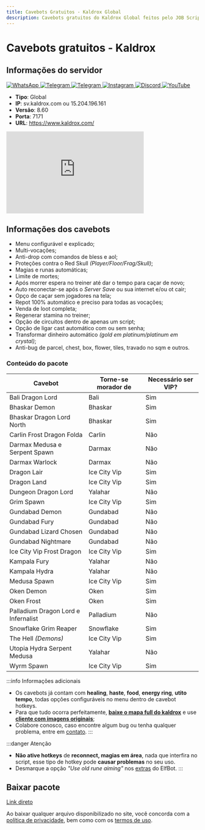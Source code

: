 ```yaml
---
title: Cavebots Gratuitos - Kaldrox Global
description: Cavebots gratuitos do Kaldrox Global feitos pelo JOB Scripts.
---
```

# Cavebots gratuitos - Kaldrox
## Informações do servidor


<div className={styles.socialLinksContainer}>
  <a href="https://chat.whatsapp.com/LZzSUx4EeMyGdXabKU5DDd" target="_blank" rel="noopener noreferrer" className={styles.socialLink} title="WhatsApp">
    <img src="/img/whatsapp.png" alt="WhatsApp" className={styles.socialIconImage} />
  </a>
  <a href="https://t.me/Kaldrox" target="_blank" rel="noopener noreferrer" className={styles.socialLink} title="Telegram">
    <img src="/img/telegram.png" alt="Telegram" className={styles.socialIconImage} />
  </a>
    <a href="https://t.me/kaldroxwiki" target="_blank" rel="noopener noreferrer" className={styles.socialLink} title="Telegram">
    <img src="/img/telegram.png" alt="Telegram" className={styles.socialIconImage} />
  </a>
  <a href="https://www.instagram.com/kaldroxserver/" target="_blank" rel="noopener noreferrer" className={styles.socialLink} title="Instagram">
    <img src="/img/instagram.png" alt="Instagram" className={styles.socialIconImage} />
  </a>
  <a href="https://discord.com/invite/FqHeWwfmXH" target="_blank" rel="noopener noreferrer" className={styles.socialLink} title="Discord">
    <img src="/img/discord.png" alt="Discord" className={styles.socialIconImage} />
  </a>
  <a href="https://www.youtube.com/@kaldroxotserver" target="_blank" rel="noopener noreferrer" className={styles.socialLink} title="YouTube">
    <img src="/img/youtube.png" alt="YouTube" className={styles.socialIconImage} />
  </a>
</div>

- **Tipo**: Global
- **IP**: sv.kaldrox.com ou 15.204.196.161
- **Versão**: 8.60
- **Porta**: 7171
- **URL**: https://www.kaldrox.com/

<iframe width="360" height="215" src="https://www.youtube.com/embed/Yb-fXZC6xpI?si=o0i5T8uf95Nt_bs0" title="YouTube video player" frameborder="0" allow="accelerometer; autoplay; clipboard-write; encrypted-media; gyroscope; picture-in-picture; web-share" referrerpolicy="strict-origin-when-cross-origin" allowfullscreen></iframe>

## Informações dos cavebots
- Menu configurável e explicado;
- Multi-vocações;
- ​Anti-drop com comandos de bless e aol;
- Proteções contra o Red Skull *(Player/Floor/Frag/Skull)*;
- Magias e runas automáticas;
- Limite de mortes;
- Após morrer espera no treiner até dar o tempo para caçar de novo;
- Auto reconectar-se após o *Server Save* ou sua internet e/ou ot cair;
- Opço de caçar sem jogadores na tela;
- Repot 100% automático e preciso para todas as vocações;
- Venda de loot completa;
- Regenerar stamina no treiner;
- Opção de circuitos dentro de apenas um script;
- Opção de ligar cast automático com ou sem senha;
- Transformar dinheiro automático *(gold em platinum/platinum em crystal)*;
- Anti-bug de parcel, chest, box, flower, tiles, travado no sqm e outros.

### Conteúdo do pacote
| Cavebot                                           | Torne-se morador de      | Necessário ser VIP?          |
| ----------------------------------------------- | -------------------- | ----------- |
| Bali Dragon Lord                                 | Bali                   | Sim           |
| Bhaskar Demon                                    | Bhaskar                | Sim           |
| Bhaskar Dragon Lord North                        | Bhaskar                | Sim           |
| Carlin Frost Dragon Folda                        | Carlin                 | Não           |
| Darmax Medusa e Serpent Spawn                    | Darmax                 | Não           |
| Darmax Warlock                                   | Darmax                 | Não           |
| Dragon Lair                                      | Ice City Vip           | Sim           |
| Dragon Land                                      | Ice City Vip           | Sim           |
| Dungeon Dragon Lord                              | Yalahar                | Não           |
| Grim Spawn                                       | Ice City Vip           | Sim           |
| Gundabad Demon                                   | Gundabad               | Não           |
| Gundabad Fury                                    | Gundabad               | Não           |
| Gundabad Lizard Chosen                           | Gundabad               | Não           |
| Gundabad Nightmare                               | Gundabad               | Não           |
| Ice City Vip Frost Dragon                        | Ice City Vip           | Sim           |
| Kampala Fury                                     | Yalahar                | Não           |
| Kampala Hydra                                    | Yalahar                | Não           |
| Medusa Spawn                                     | Ice City Vip           | Sim           |
| Oken Demon                                       | Oken                   | Sim           |
| Oken Frost                                       | Oken                   | Sim           |
| Palladium Dragon Lord e Infernalist              | Palladium              | Não           |
| Snowflake Grim Reaper                            | Snowflake              | Sim           |
| The Hell *(Demons)*                                         | Ice City Vip           | Sim           |
| Utopia Hydra Serpent Medusa                      | Yalahar                | Não           |
| Wyrm Spawn                                       | Ice City Vip           | Sim           |

:::info Informações adicionais
- Os cavebots já contam com **healing**, **haste**, **food**, **energy ring**, **utito tempo**, todas opções configuráveis no menu dentro de cavebot hotkeys.
- Para que tudo ocorra perfeitamente, [**baixe o mapa full do kaldrox**](https://www.kaldrox.com/downloads/Kaldrox%20AutoMAP.exe) e use [**cliente com imagens originais**](https://www.kaldrox.com/downloads/Kaldrox%20Client%20Old.exe);
- Colabore conosco, caso encontre algum bug ou tenha qualquer problema, entre em [contato](/contatos).
:::

:::danger Atenção
- **Não ative hotkeys** de **reconnect, magias em área**, nada que interfira no script, esse tipo de hotkey pode **causar problemas** no seu uso.
- Desmarque a opção *"Use old rune aiming"* nos [extras](/docs/elfbot/extras) do ElfBot.
:::

## Baixar pacote
<a href="/downloads/jobscripts-kaldrox-cavebot-free.zip" download="jobscripts-kaldrox-cavebot-free.zip" className="button button--primary button--lg  button--block">
  Link direto
</a>

Ao baixar qualquer arquivo disponibilizado no site, você concorda com a [política de privacidade](/legal/privacidade), bem como com os [termos de uso](/legal/termos).